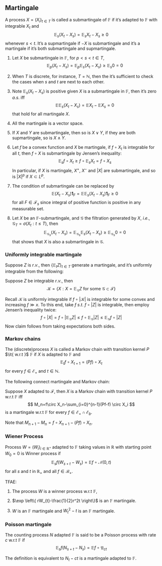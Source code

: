 ## Martingale


::: {.definition #martingale name=""}

A process $X=(X_{i})_{t \in T}$ is called a submartingale of $\mathbb{F}$ if it's adapted to $\mathbb{F}$ with integrable $X_t$ and
$$
\mathop{{}\mathbb{E}}_{s}(X_t-X_s)=\mathop{{}\mathbb{E}}_{s}X_t-X_s\ge 0
$$
whenever $s<t$. It's a supmartingale if $-X$ is submartingale and it's a martingale if it's both submartingale and supmartingale.

:::

::: {.remark}

1.	Let $X$ be submartingale in $\mathbb{F}$, for $p<s<t \in T$,
    $$
    \mathop{{}\mathbb{E}}_{p} (X_t-X_s)=\mathop{{}\mathbb{E}}_{p}\mathop{{}\mathbb{E}}_{s}(X_t-X_s)\ge \mathop{{}\mathbb{E}}_{s}0=0
    $$

1. When $T$ is discrete, for instance, $T=\mathbb{N}$, then  the it's sufficient to check the cases when $s$ and $t$ are next to each other. 

2.	
    Note $\mathop{{}\mathbb{E}}_{s}(X_t-X_s)$ is positive given $X$ is a submartingale in $\mathbb{F}$, then it's zero $a.s.$ iff
    $$
    \mathop{{}\mathbb{E}}_{}\mathop{{}\mathbb{E}}_{s}(X_t-X_s)=\mathop{{}\mathbb{E}}_{}X_t-\mathop{{}\mathbb{E}}_{}X_s=0
    $$
    that hold for all martingale $X$.
3.  All the martingale is a vector space.
4.  If $X$ and $Y$ are submartingale, then so is $X \lor Y$, if they are both supmartingale, so is $X \land Y$.
5.  Let $f$ be a convex function and $X$ be martingale, if $f\circ X_t$ is integrable for all $t$, then $f \circ X$ is submartingale by Jensen's inequality:
    $$
    \mathop{{}\mathbb{E}}_{s} f \circ X_t \ge f\circ \mathop{{}\mathbb{E}}_{s}X_t = f\circ X_s
    $$
    In particular, if $X$ is martingale, $X^+$, $X^-$ and $\left| X \right|$ are submartingale, and so is $\left| X \right|^{p}$ if $X \subset L^p$.
6.  The condition of submartingale can be replaced by 
    $$
    \mathop{{}\mathbb{E}}_{}(X_t-X_s) \bm{1}_{F}=\mathop{{}\mathbb{E}}_{}\mathop{{}\mathbb{E}}_{s}(X_t-X_s)\bm{1}_{F} \ge 0
    $$
    for all $F \in \mathcal{F}_s$ since integral of positive function is positive in any measurable set.
7.  Let $X$ be an $\mathbb{F}$-submartingale, and $\mathcal{G}$ the filtration generated by $X$, $i.e.$, $\mathcal{G}_T=\sigma(X_t:t\le T)$, then
    $$
    \mathop{{}\mathbb{E}}_{\mathcal{G}_s}(X_t-X_s)=\mathop{{}\mathbb{E}}_{\mathcal{G}_s}\mathop{{}\mathbb{E}}_{s}(X_t-X_s) \ge \mathop{{}\mathbb{E}}_{\mathcal{G}_s}0=0
    $$
    that shows that $X$ is also a submartingale in $\mathcal{G}$.

:::

### Uniformly integrable martingale

Suppose $Z$ is $r.v.$, then $\left\{ \mathop{{}\mathbb{E}}_{t}Z \right\}_{t\in T}$ generate a martingale, and it's uniformly integrable from the following:

::: {.lemma #expectation-uniform-integrable name=""}

Suppose $Z$ be integrable $r.v.$, then
$$
\mathcal{K}=\left\{ X:X=\mathop{{}\mathbb{E}}_{\mathcal{G}}Z \text{ for some } \mathcal{G}\subset \mathcal{F}  \right\}
$$

:::


:::: {.proof}

Recall $\mathcal{K}$ is uniformly integrable if $f\circ\left| \mathcal{K} \right|$ is integrable for some convex and increasing $f\gg x$. To this end, take $f\ s.t.\ f\circ \left| Z \right|$ is integrable, then employ Jensen's inequality twice:
$$
f\circ \left| X \right| = f \circ \left| \mathop{{}\mathbb{E}}_{\mathcal{G}} Z \right|\le f \circ \mathop{{}\mathbb{E}}_{\mathcal{G}} \left| Z \right| \le \mathop{{}\mathbb{E}}_{\mathcal{G}} f\circ \left| Z \right|
$$
Now claim follows from taking expectations both sides.

::::

### Markov chains


::: {.definition  name=""}

The (discrete)process $X$ is called a Markov chain with transition kernel $P$ $\it{ w.r.t }$ $\mathbb{F}$ if $X$ is adapted to $\mathbb{F}$ and
$$
\mathop{{}\mathbb{E}}_{t} f\circ X_{t+1}=(Pf)\circ X_t
$$
for every $f \in \mathcal{E}_{+}$ and $t \in \mathbb{N}$.

:::

The following connect martingale and Markov chain:


::: {.theorem  name=""}

Suppose $X$ adapted to $\mathcal{F}$, then $X$ is a Markov chain with transition kernel $P \text{ w.r.t } \mathbb{F}$ iff
$$
M_n=f\circ X_n-\sum_{i=0}^{n-1}(Pf-f) \circ X_i
$$
is a martingale $\text{ w.r.t } \mathbb{F}$ for every $f \in \mathcal{E}_{+} \cap \mathcal{E}_{b}$. 

:::

:::: {.proof}

Note that $M_{n+1}-M_n=f\circ X_{n+1}-(Pf)\circ X_n$.

::::

### Wiener Process


::: {.definition  name=""}

Process $W=(W_{i})_{i \in \mathbb{R}^+}$ adapted to $\mathbb{F}$ taking values in $\mathbb{R}$ with starting point $W_{0}=0$ is Winner process if
$$
\mathop{{}\mathbb{E}}_{s}f(W_{s+t}-W_{s})=\mathop{{}\mathbb{E}}_{}f\circ \mathcal{N}(0,t)   
$$
for all $s$ and $t$ in $\mathbb{R}_{+}$ and all $f \in \mathcal{B}_{+}$.

:::


::: {.theorem  name=""}

TFAE:

1. The process $W$ is a winner process $\text{ w.r.t }\mathbb{F}$, 

2. $\exp \left\{ rW_{t}-\frac{1}{2}r^2t \right\}$ is an $\mathbb{F}$ martingale.

3. $W$ is an $\mathbb{F}$ martingale and $W_{t}^2-t$ is an $\mathbb{F}$ martingale.

:::

### Poisson martingale


::: {.definition  name=""}

The counting process $N$ adapted $\mathbb{F}$ is said to be a Poisson process with rate $c$ $\text{ w.r.t }\mathbb{F}$ if
$$
\mathop{{}\mathbb{E}}_{s}f(N_{s+t}-N_{s})=\mathop{{}\mathbb{E}}_{}f\circ \mathfrak{P}_{ct}
$$

:::

The definition is equivalent to $N_{t}-ct$ is a martingale adapted to $\mathbb{F}$.





































<br>
<br>
<br>
<br>
<br>
<br>
<br>
<br>
<br>
<br>

